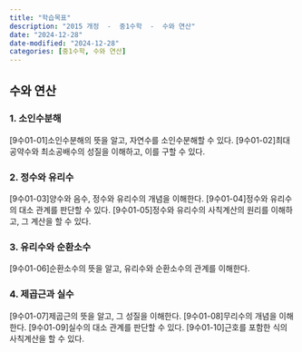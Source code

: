 ```yaml
---
title: "학습목표"
description: "2015 개정  -  중1수학  -  수와 연산"
date: "2024-12-28"
date-modified: "2024-12-28"
categories: [중1수학, 수와 연산]
---
```

## 수와 연산

### 1. 소인수분해
[9수01-01]소인수분해의 뜻을 알고, 자연수를 소인수분해할 수 있다.
[9수01-02]최대공약수와 최소공배수의 성질을 이해하고, 이를 구할 수 있다.

### 2. 정수와 유리수
[9수01-03]양수와 음수, 정수와 유리수의 개념을 이해한다.
[9수01-04]정수와 유리수의 대소 관계를 판단할 수 있다.
[9수01-05]정수와 유리수의 사칙계산의 원리를 이해하고, 그 계산을 할 수 있다.

### 3. 유리수와 순환소수
[9수01-06]순환소수의 뜻을 알고, 유리수와 순환소수의 관계를 이해한다.

### 4. 제곱근과 실수
[9수01-07]제곱근의 뜻을 알고, 그 성질을 이해한다.
[9수01-08]무리수의 개념을 이해한다.
[9수01-09]실수의 대소 관계를 판단할 수 있다.
[9수01-10]근호를 포함한 식의 사칙계산을 할 수 있다.
